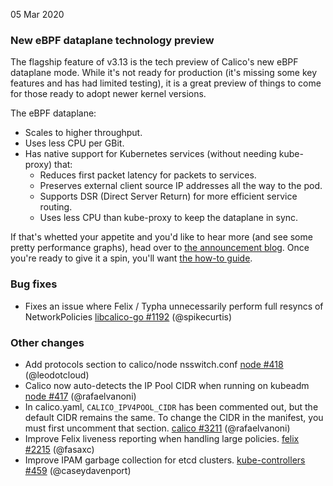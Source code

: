 05 Mar 2020

### New eBPF dataplane technology preview

The flagship feature of v3.13 is the tech preview of Calico's new eBPF dataplane mode. While it's not ready for production (it's missing some key features and has had limited testing), it is a great preview of things to come for those ready to adopt newer kernel versions.

The eBPF dataplane:

- Scales to higher throughput.
- Uses less CPU per GBit.
- Has native support for Kubernetes services (without needing kube-proxy) that:
  - Reduces first packet latency for packets to services.
  - Preserves external client source IP addresses all the way to the pod.
  - Supports DSR (Direct Server Return) for more efficient service routing.
  - Uses less CPU than kube-proxy to keep the dataplane in sync.

If that's whetted your appetite and you'd like to hear more (and see some pretty performance graphs), head over to [the announcement blog](https://www.projectcalico.org/introducing-the-calico-ebpf-dataplane/). Once you're ready to give it a spin, you'll want [the how-to guide](/operations/performance/ebpf/enabling-ebpf/).

### Bug fixes

- Fixes an issue where Felix / Typha unnecessarily perform full resyncs of NetworkPolicies [libcalico-go #1192](https://github.com/projectcalico/libcalico-go/pull/1192) (@spikecurtis)

### Other changes

- Add protocols section to calico/node nsswitch.conf [node #418](https://github.com/projectcalico/node/pull/418) (@leodotcloud)
- Calico now auto-detects the IP Pool CIDR when running on kubeadm [node #417](https://github.com/projectcalico/node/pull/417) (@rafaelvanoni)
- In calico.yaml, `CALICO_IPV4POOL_CIDR` has been commented out, but the default CIDR remains the same. To change the CIDR in the manifest, you must first uncomment that section. [calico #3211](https://github.com/projectcalico/calico/pull/3211) (@rafaelvanoni)
- Improve Felix liveness reporting when handling large policies. [felix #2215](https://github.com/projectcalico/felix/pull/2215) (@fasaxc)
- Improve IPAM garbage collection for etcd clusters. [kube-controllers #459](https://github.com/projectcalico/kube-controllers/pull/459) (@caseydavenport)
